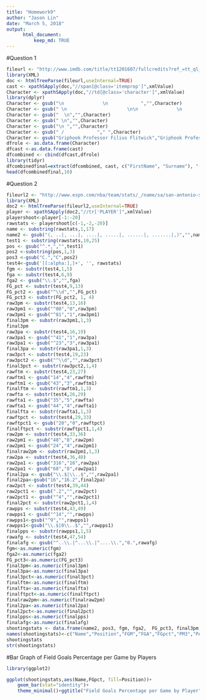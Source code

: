 ```yaml
---
title: "Homework9"
author: "Jason Lin"
date: "March 5, 2018"
output: 
      html_document:
          keep_md: TRUE
---
```

#Question 1
```r
fileurl <- "http://www.imdb.com/title/tt1201607/fullcredits?ref_=tt_ql_1"
library(XML)
doc <- htmlTreeParse(fileurl,useInternal=TRUE)
cast <- xpathSApply(doc,"//span[@class='itemprop']",xmlValue)
Character <- xpathSApply(doc,"//td[@class='character']",xmlValue)
library(dplyr)
Character <- gsub("\n              \n            ","",Character)
Character <- gsub(" \n                      \n\n              \n          ","",Character)
Character <- gsub("  \n","",Character)
Character <- gsub(" \n","",Character)
Character <- gsub("\n ","",Character)
Character <- gsub(" /            "," ",Character)
Character <- gsub("Griphook Professor Filius Flitwick","Griphook Professor / Filius Flitwick",Character)
dfrole <- as.data.frame(Character)
dfcast <-as.data.frame(cast)
dfcombined <- cbind(dfcast,dfrole)
library(tidyr)
dfcombinedfinal=extract(dfcombined, cast, c("FirstName", "Surname"), "([^.*]+) (.*)")
head(dfcombinedfinal,10)
```            

#Question 2                    
```r
fileurl2 <- "http://www.espn.com/nba/team/stats/_/name/sa/san-antonio-spurs"
library(XML)
doc2 <- htmlTreeParse(fileurl2,useInternal=TRUE)
player <- xpathSApply(doc2,"//tr['PLAYER']",xmlValue)
playershoot<-player[-1:-20]
rawstats <- playershoot[c(-1,-2,-20)]
name <- substring(rawstats,1,17)
name2 <- gsub("(, ..|, ...|, ....|, .....|, ......|, .......|,)","",name)
test1 <- substring(rawstats,10,25)
pos <- gsub("^.*,","",test1)
pos2 <-substring(pos,1,3)
pos3 <-gsub("C.","C",pos2)
test4<-gsub('[[:alpha:],]+', '', rawstats)
fgm <- substr(test4,1,5)
fga <- substr(test4,6,9)
fga2 <- gsub("\\.$","",fga)
FG_pct <- substr(test4,9,13)
FG_pct2 <- gsub("^\\d","",FG_pct)
FG_pct3 <- substr(FG_pct2, 1, 4)
raw3pm <- substr(test4,13,16)
raw3pm1 <- gsub("^00","0",raw3pm)
raw3pm1 <- gsub("^81","1",raw3pm1)
final3pm <- substr(raw3pm1,1,3)
final3pm
raw3pa <- substr(test4,16,19)
raw3pa1 <- gsub("^41","1",raw3pa)
raw3pa1 <- gsub("^23","3",raw3pa1)
final3pa <- substr(raw3pa1,1,3)
raw3pct <- substr(test4,19,23)
raw3pct2 <- gsub("^\\d","",raw3pct)
final3pct <- substr(raw3pct2,1,4)
rawftm <- substr(test4,23,27)
rawftm1 <- gsub("14","4",rawftm)
rawftm1 <- gsub("43","3",rawftm1)
finalftm <- substr(rawftm1,1,3)
rawfta <- substr(test4,26,29)
rawfta1 <- gsub("35","5",rawfta)
rawfta1 <- gsub("44","4",rawfta1)
finalfta <- substr(rawfta1,1,3)
rawftpct <- substr(test4,29,33)
rawftpct1 <- gsub("20","0",rawftpct)
finalftpct <- substr(rawftpct1,1,4)
raw2pm <- substr(test4,33,36)
raw2pm1 <- gsub("48","8",raw2pm)
raw2pm1 <- gsub("24","4",raw2pm1)
finalraw2pm <- substr(raw2pm1,1,3)
raw2pa <- substr(test4,36,40)
raw2pa1 <- gsub("316","16",raw2pa)
raw2pa1 <- gsub("68","8",raw2pa1)
final2pa <- gsub("\\.$|\\..$","",raw2pa1)
final2pa<-gsub("16","16.2",final2pa)
raw2pct <- substr(test4,39,44)
raw2pct1 <- gsub(".2","",raw2pct)
raw2pct1 <- gsub("^4","",raw2pct1)
final2pct <- substr(raw2pct1,1,4)
rawpps <- substr(test4,43,49)
rawpps1 <- gsub("^14","",rawpps)
rawpps1<-gsub("^9","",rawpps1)
rawpps1<-gsub("\\.$|0\\..$","",rawpps1)
finalpps <- substr(rawpps1,1,5)
rawafg <- substr(test4,47,54)
finalafg <- gsub("^..\\.|^...\\.|^....\\.","0.",rawafg)
fgm<-as.numeric(fgm)
fga2<-as.numeric(fga2)
FG_pct3<-as.numeric(FG_pct3)
final3pm<-as.numeric(final3pm)
final3pa<-as.numeric(final3pa)
final3pct<-as.numeric(final3pct)
finalftm<-as.numeric(finalftm)
finalfta<-as.numeric(finalfta)
finalftpct<-as.numeric(finalftpct)
finalraw2pm<-as.numeric(finalraw2pm)
final2pa<-as.numeric(final2pa)
final2pct<-as.numeric(final2pct)
finalpps<-as.numeric(finalpps)
finalafg<-as.numeric(finalafg)
shootingstats <- data.frame(name2, pos3, fgm, fga2,  FG_pct3, final3pm,final3pa,final3pct,finalftm,finalfta,finalftpct,finalraw2pm,final2pa,final2pct,finalpps,finalafg)
names(shootingstats)<-c("Name","Position","FGM","FGA","FGpct","PM3","PA3","Ppct3","FTM","FTA","FTpct","PM2","PA2","Ppct2","PPS","AFGpct")
shootingstats
str(shootingstats)
```            

#Bar Graph of Field Goals Percentage per Game by Players                 
```r
library(ggplot2)

ggplot(shootingstats,aes(Name,FGpct, fill=Position))+
    geom_bar(stat="identity")+
    theme_minimal()+ggtitle("Field Goals Percentage per Game by Player")+xlab("Players")+ylab("Field Goals Percentage per Game")+theme(plot.title = element_text(hjust = 0.5,size=22), axis.text.x=element_text(angle=90,hjust=1.25,vjust=0.2,size=10))
```
